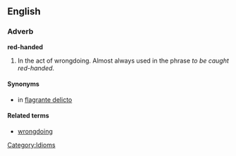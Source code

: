 ==English==
===Adverb===
'''red-handed'''

# In the act of wrongdoing.  Almost always used in the phrase ''to be caught red-handed''.

====Synonyms====
*in [[flagrante delicto]]

====Related terms====
*[[wrongdoing]]

[[Category:Idioms]]